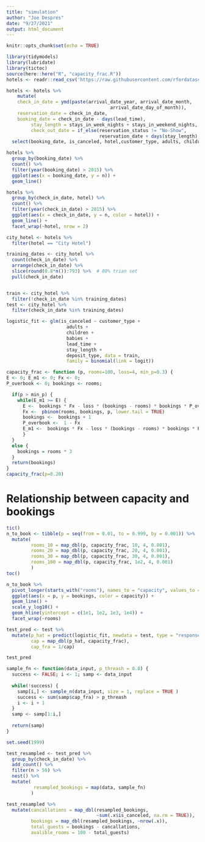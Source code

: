 ```yaml
---
title: "simulation"
author: "Joe Despres"
date: "9/27/2021"
output: html_document
---
```


```r
knitr::opts_chunk$set(echo = TRUE)
```


```r
library(tidymodels)
library(lubridate)
library(tictoc)
source(here::here("R", "capacity_frac.R"))
hotels <- readr::read_csv('https://raw.githubusercontent.com/rfordatascience/tidytuesday/master/data/2020/2020-02-11/hotels.csv')
```

```r
hotels <- hotels %>% 
    mutate(
    check_in_date = ymd(paste(arrival_date_year, arrival_date_month,
                                      arrival_date_day_of_month)),
    reservation_date = check_in_date, 
    booking_date = check_in_date - days(lead_time),
         stay_length = stays_in_week_nights + stays_in_weekend_nights,
         check_out_date = if_else(reservation_status != "No-Show",
                                  reservation_date + days(stay_length), ymd("NA"))) %>% 
  select(booking_date, is_canceled, hotel,customer_type, adults, children, babies, lead_time, stay_length, deposit_type, check_in_date, check_out_date)

```

```r
hotels %>% 
  group_by(booking_date) %>% 
  count() %>% 
  filter(year(booking_date) > 2015) %>% 
  ggplot(aes(x = booking_date, y = n)) + 
  geom_line()

hotels %>% 
  group_by(check_in_date, hotel) %>% 
  count() %>% 
  filter(year(check_in_date) > 2015) %>% 
  ggplot(aes(x = check_in_date, y = n, color = hotel)) + 
  geom_line() + 
  facet_wrap(~hotel, nrow = 2)

```

```r
city_hotel <- hotels %>% 
  filter(hotel == "City Hotel")

training_dates <- city_hotel %>% 
  count(check_in_date) %>% 
  arrange(check_in_date) %>% 
  slice(round(0.8*n()):793) %>%  # 80% trian set 
  pull(check_in_date)


train <- city_hotel %>% 
  filter(!check_in_date %in% training_dates)
test <- city_hotel %>% 
  filter(check_in_date %in% training_dates)
```

```r
logistic_fit <- glm(is_canceled ~ customer_type +
                      adults + 
                      children + 
                      babies + 
                      lead_time + 
                      stay_length + 
                      deposit_type, data = train,
                      family = binomial(link = logit))
```

```r
capacity_frac <- function (p, rooms=100, loss=4, min_p=0.3) {
E <- 0; E_m1 <- 0; Fx <- 0;
P_overbook <- 0; bookings <- rooms;

  if(p > min_p) {
    while(E_m1 >= E) {
      E <-  bookings * Fx - loss * (bookings - rooms) * bookings * P_overbook
      Fx <-  pbinom(rooms, bookings, p, lower.tail = TRUE)
      bookings <-  bookings + 1
      P_overbook <-  1 - Fx
      E_m1 <-  bookings * Fx - loss * (bookings - rooms) * bookings * P_overbook
      }
  }
  else {
    bookings = rooms * 3
  }
  return(bookings)
}
capacity_frac(p=0.20)

```

# Relationship between capacity and bookings
```r
tic()
n_to_book <- tibble(p = seq(from = 0.01, to = 0.999, by = 0.001)) %>% 
  mutate(
         rooms_10 = map_dbl(p, capacity_frac, 10, 4, 0.001),
         rooms_20 = map_dbl(p, capacity_frac, 20, 4, 0.001),
         rooms_30 = map_dbl(p, capacity_frac, 30, 4, 0.001), 
         rooms_100 = map_dbl(p, capacity_frac, 1e2, 4, 0.001)
         )
toc()
```
```r
n_to_book %>% 
  pivot_longer(starts_with("rooms"), names_to = "capacity", values_to = "bookings") %>% 
  ggplot(aes(x = p, y = bookings, color = capacity)) + 
  geom_line() + 
  scale_y_log10() + 
  geom_hline(yintercept = c(1e1, 1e2, 1e3, 1e4)) +
  facet_wrap(~rooms)
```


```r
test_pred <- test %>% 
  mutate(p_hat = predict(logistic_fit, newdata = test, type = "response"),
         cap = map_dbl(p_hat, capacity_frac),
         cap_fra = 1/cap) 

test_pred 
```

```r
sample_fn <- function(data_input, p_threash = 0.8) {
  success <- FALSE; i <- 1; samp <- data_input
  
  while(!success) {
    samp[i,] <- sample_n(data_input, size = 1, replace = TRUE )
    success <- sum(samp$cap_fra) > p_threash
    i <- i + 1
  }
  samp <- samp[1:i,]
  
  return(samp)
}
```

```r
set.seed(1999)

test_resampled <- test_pred %>%
  group_by(check_in_date) %>% 
  add_count() %>% 
  filter(n > 50) %>% 
  nest() %>%
  mutate(
          resampled_bookings = map(data, sample_fn)
         )
```

```r
test_resampled %>% 
  mutate(cancallations = map_dbl(resampled_bookings,
                                 ~sum(.x$is_canceled, na.rm = TRUE)),
         bookings = map_dbl(resampled_bookings, ~nrow(.x)),
         total_guests = bookings - cancallations,
         avalible_rooms = 100 - total_guests)
```









